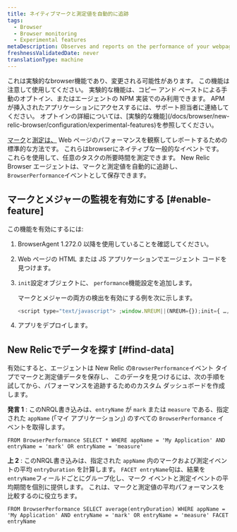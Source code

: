 ```yaml
---
title: ネイティブマークと測定値を自動的に追跡
tags:
  - Browser
  - Browser monitoring
  - Experimental features
metaDescription: Observes and reports on the performance of your webpages by automatically tracking native marks and measures.
freshnessValidatedDate: never
translationType: machine
---
```


<Callout variant="important">
  これは実験的なbrowser機能であり、変更される可能性があります。 この機能は注意して使用してください。 実験的な機能は、コピー アンド ペーストによる手動のオプトイン、またはエージェントの NPM 実装でのみ利用できます。 APM が挿入されたアプリケーションにアクセスするには、サポート担当者に連絡してください。 オプトインの詳細については、[実験的な機能](/docs/browser/new-relic-browser/configuration/experimental-features)を参照してください。
</Callout>

[マーク](https://developer.mozilla.org/en-US/docs/Web/API/Performance/mark)と[測定は、](https://developer.mozilla.org/en-US/docs/Web/API/Performance/measure) Web ページのパフォーマンスを観察してレポートするための標準的な方法です。 これらはbrowserにネイティブな一般的なイベントです。 これらを使用して、任意のタスクの所要時間を測定できます。 New Relic Browser エージェントは、マークと測定値を自動的に追跡し、 `BrowserPerformance`イベントとして保存できます。

## マークとメジャーの監視を有効にする [#enable-feature]

この機能を有効にするには:

1. BrowserAgent 1.272.0 以降を使用していることを確認してください。

2. Web ページの HTML または JS アプリケーションでエージェント コードを見つけます。

3. `init`設定オブジェクトに、 `performance`機能設定を追加します。

   マークとメジャーの両方の検出を有効にする例を次に示します。

   ```js
   <script type="text/javascript"> ;window.NREUM||(NREUM={});init={ …, performance: {capture_marks: true, capture_measures: true} }:
   ```

4. アプリをデプロイします。

## New Relicでデータを探す [#find-data]

有効にすると、エージェントは New Relic の`BrowserPerformance`イベント タイプでマークと測定値データを保存し、 このデータを見つけるには、次の手順を試してから、パフォーマンスを追跡するためのカスタム ダッシュボードを作成します。

**発言 1** : このNRQL書き込みは、`entryName` が `mark` または `measure` である、指定された `appName` (「マイ アプリケーション」) のすべての `BrowserPerformance` イベントを取得します。

```nrql
FROM BrowserPerformance SELECT * WHERE appName = 'My Application' AND entryName = 'mark' OR entryName = 'measure'
```

**上 2** : このNRQL書き込みは、指定された `appName` 内のマークおよび測定イベントの平均 `entryDuration` を計算します。 `FACET entryName`句は、結果を`entryName`フィールドごとにグループ化し、マーク イベントと測定イベントの平均期間を個別に提供します。 これは、マークと測定値の平均パフォーマンスを比較するのに役立ちます。

```nrql
FROM BrowserPerformance SELECT average(entryDuration) WHERE appName = 'My Application' AND entryName = 'mark' OR entryName = 'measure' FACET entryName
```
